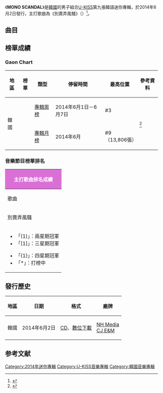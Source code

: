 {{Infobox Album
| Name = MONO SCANDAL
| Cover = U-KISS MONO SCANDAL.jpg
| Artist = [[U-KISS|U-KISS]]
| Type = EP
| Released = 2014年6月2日<ref name="Release">{{cite web|title=U-KISS reveal more sexy teaser images for 'Mono Scandal'|url=http://www.allkpop.com/article/2014/05/u-kiss-reveal-more-sexy-teaser-images-for-mono-scandal|date=2014-05-30|accessdate=2015-03-03|language=en|archive-date=2018-01-07|archive-url=https://web.archive.org/web/20180107104604/https://www.allkpop.com/article/2014/05/u-kiss-reveal-more-sexy-teaser-images-for-mono-scandal|dead-url=no}}</ref>
| Recorded = 2014年
| Genre = [[韓語流行音樂|韓語流行音樂]]
| Length = 22:40
| Label = [[NH_Media|NH Media]]製作<br>[[CJ_E&M|CJ E&M]]發行
| Producer = 
| Certification  = 
| Chart position = * 週榜最高排名第3位<small>（2014年6月7日，[[Gaon_Chart|Gaon]]）</small> 
* 月榜最高排名第9位<small>（2014年6月，[[Gaon_Chart|Gaon]]）</small> 
| Last album = [[Memories_(U-KISS專輯)|Memories]]<br>（2014年）
| This album = '''MONO SCANDAL'''<br>（2014年）
| Next album = [[Always_(U-KISS迷你專輯)|Always]]<br>（2015年）
{{Singles
| Name           = Move
| Type           = EP
| Single 1       = 別賣弄風騷（{{lang|ko|끼부리지마}}）
| Single 1 date  = {{Start date|2014|6|2}}
}}
}}

《'''MONO SCANDAL'''》是[[韓國|韓國]]的男子組合[[U-KISS|U-KISS]]第九張韓語迷你專輯，於2014年6月2日發行，主打歌曲為《別賣弄風騷》（{{lang-ko|끼부리지마}}）<ref>{{cite web|title=U-Kiss"別賣弄風騷"MV公開|url=http://kpopn.com/2014/06/02/225977/|date=2015-01-23|accessdate=2015-03-03|language=en|archive-url=https://web.archive.org/web/20150402091008/http://kpopn.com/2014/06/02/225977/|archive-date=2015-04-02|dead-url=yes}}</ref>。

==曲目==
{{Track listing
| total_length    = 22:40

| title1          = 別賣弄風騷
| note1           = {{lang|ko|끼부리지마}}
| music1          = [[二段橫踢|二段橫踢]]（{{lang|ko|이단옆차기}}）<br>[[Pacchigi|Pacchigi]]（{{lang|ko|박치기}}）
| lyrics1         = 二段橫踢<br>[[David_Kim|David Kim]]
| arranger1       = 二段橫踢
| length1         = 4:10

| title2          = 一個
| note2           = {{lang|ko|하나}}
| music2          = [[少年飛行|少年飛行]]（{{lang|ko|소년비행}}）
| lyrics2         = 少年飛行
| arranger2       = 少年飛行
| length2         = 3:02

| title3          = 回到我的身邊
| note3           = {{lang|ko|다시 내게로 와줘}}
| music3          = [[金元玄|Playful Children]]（{{lang|ko|노는 어린이}}）<br>[[李信成|ZigZagNote]]
| lyrics3         = Playful Children
| arranger3       = Playful Children<br>ZigZagNote
| length3         = 3:48

| title4          = 不能沒有你
| note4           = {{lang|ko|너 없이는 안돼}}
| music4          = [[鄭碩元|鄭碩元]]（{{lang|ko|정석원}}）<br>[[Gold_Pig|Gold Pig]]（{{lang|ko|골드피그}}）
| lyrics4         = 鄭碩元<br>Gold Pig
| arranger4       = 鄭碩元<br>Gold Pig
| length4         = 3:38

| title5          = 別賣弄風騷
| note5           = Inst.
| music5          = 二段橫踢<br>Pacchigi
| lyrics5         = 
| arranger5       = 二段橫踢
| length5         = 4:10

| title6          = 回到我的身邊
| note6           = Inst.
| music6          = Playful Children<br>ZigZagNote
| lyrics6         = 
| arranger6       = Playful Children<br>ZigZagNote
| length6         = 3:48

}}

==榜單成績==
===Gaon Chart===
{| class="wikitable" style="text-align:center; width:800px"
|-
! 地區 !! 榜單 !! 類型 !! 停留時間 !! 最高位置 !! 參考資料
|-
| rowspan=2|韓國 ||rowspan=2|{{link-en|Gaon專輯榜|Gaon Album Chart}} || [[2014年Gaon專輯冠軍作品列表|專輯周榜]] || 2014年6月1日－6月7日 || #3 ||rowspan=2|<ref name=gaonalbumchart>{{cite web|url=http://www.gaonchart.co.kr/main/section/chart/album.gaon|title=This links to current week - select the year/week from drop down menu|date=|work=Gaon Album Charts|publisher=Korea Music Content Industry Association|accessdate=2015-03-03|language=ko|archive-date=2015-12-23|archive-url=https://web.archive.org/web/20151223082817/http://gaonchart.co.kr/main/section/chart/album.gaon|dead-url=no}}</ref>
|-
| [[2014年Gaon專輯冠軍作品列表|專輯月榜]] || 2014年6月 || #9<br>（13,806張）
|}

===音樂節目榜單排名===
{|class="wikitable" style="font-size:small"
!colspan="6" style="background:#DA70D6; color:white;"|主打歌曲排名成績
|-
!歌曲!![[Mnet媒體|Mnet]]<br /><small>《[[M!_Countdown|M! Countdown]]》</small>!![[KBS第2頻道|KBS2]]<br /><small>《[[KBS音樂銀行|Music Bank]]》</small>!![[文化廣播_(韓國)|MBC]]<br /><small>《[[Show!_音樂中心|Show! 音樂中心]]》</small>!![[SBS_(韓國)|SBS]]<br /><small>《[[SBS人氣歌謠|人氣歌謠]]》</small>!!備註
|-
| 別賣弄風騷 || 16 || / || / || / || '''{{link-ko|MBC Music|MBC 뮤직}}<br>[[Show_Champion|Show Champion]]'''：14
|-
|colspan="6"|
{{col-begin}}
{{col-2}}
*「(1)」：兩星期冠軍
*「[1]」：三星期冠軍
{{col-break}}
*「{1}」：四星期冠軍
*「*」：打榜中
{{col-end}}
|}

==發行歷史==
{| class="wikitable"
|-
! scope="col"| 地區 !! 日期 !! 格式 !! 廠牌 
|-
! 韓國
! 2014年6月2日
| [[CD|CD]]、[[數位音樂下載|數位下載]]
! [[NH_Media|NH Media]]<br>[[CJ_E&M|CJ E&M]]
|}

==参考文献==
{{reflist}}
{{U-KISS}}

[[Category:2014年迷你專輯|Category:2014年迷你專輯]]
[[Category:U-KISS音樂專輯|Category:U-KISS音樂專輯]]
[[Category:韓國音樂專輯|Category:韓國音樂專輯]]
